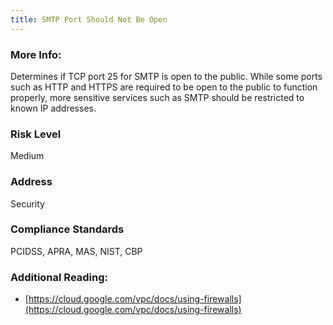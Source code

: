 ```yaml
---
title: SMTP Port Should Not Be Open
---
```


### More Info:

Determines if TCP port 25 for SMTP is open to the public. While some ports such as HTTP and HTTPS are required to be open to the public to function properly, more sensitive services such as SMTP should be restricted to known IP addresses.

### Risk Level

Medium

### Address

Security

### Compliance Standards

PCIDSS, APRA, MAS, NIST, CBP

### Additional Reading:

- [https://cloud.google.com/vpc/docs/using-firewalls](https://cloud.google.com/vpc/docs/using-firewalls)
